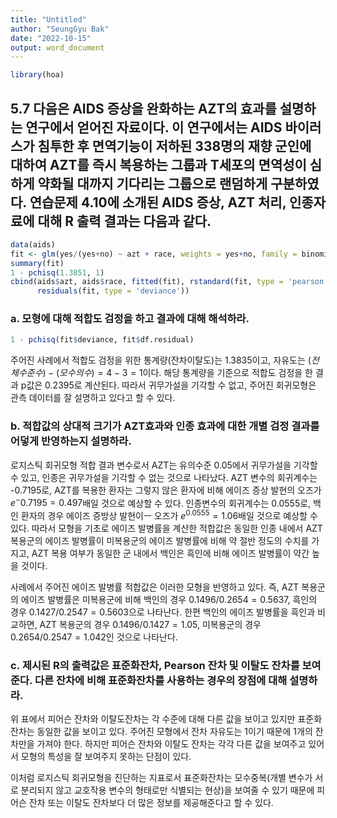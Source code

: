 ```yaml
---
title: "Untitled"
author: "SeungGyu Bak"
date: "2022-10-15"
output: word_document
---
```


```r
library(hoa)
```

## 5.7 다음은 AIDS 증상을 완화하는 AZT의 효과를 설명하는 연구에서 얻어진 자료이다. 이 연구에서는 AIDS 바이러스가 침투한 후 면역기능이 저하된 338명의 재향 군인에 대하여 AZT를 즉시 복용하는 그룹과 T세포의 면역성이 심하게 약화될 대까지 기다리는 그룹으로 랜덤하게 구분하였다. 연습문제 4.10에 소개된 AIDS 증상, AZT 처리, 인종자료에 대해 R 출력 결과는 다음과 같다.

```r
data(aids)
fit <- glm(yes/(yes+no) ~ azt + race, weights = yes+no, family = binomial, data = aids)
summary(fit)
1 - pchisq(1.3851, 1)
cbind(aids$azt, aids$race, fitted(fit), rstandard(fit, type = 'pearson'), residuals(fit, type = 'pearson'),
      residuals(fit, type = 'deviance'))
```


### a. 모형에 대해 적합도 검정을 하고 결과에 대해 해석하라.

```r
1 - pchisq(fit$deviance, fit$df.residual)
```
  
주어진 사례에서 적합도 검정을 위한 통계량(잔차이탈도)는 1.3835이고, 자유도는 $(전체 수준 수) - (모수의 수) = 4 - 3  = 1$이다. 해당 통계량을 기준으로 적합도 검정을 한 결과 p값은 0.2395로 계산된다. 따라서 귀무가설을 기각할 수 없고, 주어진 회귀모형은 관측 데이터를 잘 설명하고 있다고 할 수 있다.
  
  
### b. 적합값의 상대적 크기가 AZT효과와 인종 효과에 대한 개별 검정 결과를 어덯게 반영하는지 설명하라.
  
로지스틱 회귀모형 적합 결과 변수로서 AZT는 유의수준 0.05에서 귀무가설을 기각할 수 있고, 인종은 귀무가설을 기각할 수 없는 것으로 나타났다. AZT 변수의 회귀계수는 -0.7195로, AZT를 복용한 환자는 그렇지 않은 환자에 비해 에이즈 증상 발현의 오즈가 $e^-0.7195 = 0.497$배일 것으로 예상할 수 있다. 인종변수의 회귀계수는 0.0555로, 백인 환자의 경우 에이즈 증방상 발현이ㅡ 오즈가 $e^0.0555 = 1.06$배일 것으로 예상할 수 있다. 따라서 모형을 기초로 에이즈 발병률을 계산한 적합값은 동일한 인종 내에서 AZT 복용군의 에이즈 발병률이 미복용군의 에이즈 발병률에 비해 약 절반 정도의 수치를 가지고, AZT 복용 여부가 동일한 군 내에서 백인은 흑인에 비해 에이즈 발병률이 약간 높을 것이다.
  
사례에서 주어진 에이즈 발병률 적합값은 이러한 모형을 반영하고 있다. 즉, AZT 복용군의 에이즈 발병률은 미복용군에 비해 백인의 경우 $0.1496/0.2654 = 0.5637$, 흑인의 경우 $0.1427/0.2547 = 0.5603$으로 나타난다. 한편 백인의 에이즈 발병률을 흑인과 비교하면, AZT 복용군의 경우 $0.1496/0.1427 = 1.05$, 미복용군의 경우 $0.2654/0.2547=1.042$인 것으로 나타난다.
  
  
### c. 제시된 R의 출력값은 표준화잔차, Pearson 잔차 및 이탈도 잔차를 보여준다. 다른 잔차에 비해 표준화잔차를 사용하는 경우의 장점에 대해 설명하라.
  
위 표에서 피어슨 잔차와 이탈도잔차는 각 수준에 대해 다른 값을 보이고 있지만 표준화잔차는 동일한 값을 보이고 있다. 주어진 모형에서 잔차 자유도는 1이기 때문에 1개의 잔차만을 가져야 한다. 하지만 피어슨 잔차와 이탈도 잔차는 각각 다른 값을 보여주고 있어서 모형의 특성을 잘 보여주지 못하는 단점이 있다. 
  
이처럼 로지스틱 회귀모형을 진단하는 지표로서 표준화잔차는 모수중복(개별 변수가 서로 분리되지 않고 교호작용 변수의 형태로만 식별되는 현상)을 보여줄 수 있기 때문에 피어슨 잔차 또는 이탈도 잔차보다 더 많은 정보를 제공해준다고 할 수 있다. 
